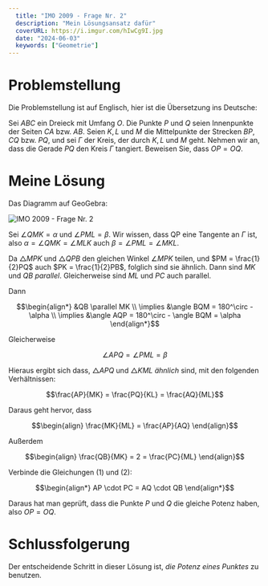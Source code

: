```yaml
---
  title: "IMO 2009 - Frage Nr. 2"
  description: "Mein Lösungsansatz dafür"
  coverURL: https://i.imgur.com/hIwCg9I.jpg
  date: "2024-06-03"
  keywords: ["Geometrie"]
---
```



# Problemstellung

Die Problemstellung ist auf Englisch, hier ist die Übersetzung ins Deutsche:

Sei $ABC$ ein Dreieck mit Umfang $O$. Die Punkte $P$ und $Q$ seien Innenpunkte der Seiten $CA$ bzw. $AB$. Seien $K,L$ und $M$ die Mittelpunkte der Strecken $BP,CQ$ bzw. $PQ$, und sei $\Gamma$ der Kreis, der durch $K,L$ und $M$ geht. Nehmen wir an, dass die Gerade $PQ$ den Kreis $\Gamma$ tangiert. Beweisen Sie, dass $OP=OQ$.

# Meine Lösung

Das Diagramm auf GeoGebra:

<Img
  src="https://i.imgur.com/hIwCg9I.jpg"
  alt="IMO 2009 - Frage Nr. 2"
  width={1200}
  height={800}
/>

Sei $\angle QMK = \alpha$ und $\angle PML = \beta$. Wir wissen, dass QP eine Tangente an $\Gamma$ ist, also $\alpha = \angle QMK = \angle MLK$ auch $\beta = \angle PML = \angle MKL$.

Da $\triangle MPK$ und $\triangle QPB$ den gleichen Winkel $\angle MPK$ teilen, und $PM = \frac{1}{2}PQ$ auch $PK = \frac{1}{2}PB$, folglich sind sie ähnlich. Dann sind $MK$ und $QB$ _parallel_. Gleicherweise sind $ML$ und $PC$ auch parallel.

Dann

```math
\begin{align*}
&QB \parallel MK  \\
\implies &\angle BQM = 180^\circ - \alpha \\
\implies &\angle AQP = 180^\circ - \angle BQM = \alpha

\end{align*}
```

Gleicherweise

```math
\angle APQ = \angle PML = \beta
```

Hieraus ergibt sich dass, $\triangle APQ$ und $\triangle KML$ _ähnlich_ sind, mit den folgenden Verhältnissen:

```math
\frac{AP}{MK} = \frac{PQ}{KL} = \frac{AQ}{ML}
```

Daraus geht hervor, dass

```math
\begin{align}
\frac{MK}{ML} = \frac{AP}{AQ}
\end{align}
```

Außerdem

```math
\begin{align}
\frac{QB}{MK} = 2 = \frac{PC}{ML}
\end{align}
```

Verbinde die Gleichungen $(1)$ und $(2)$:

```math
\begin{align*}
AP \cdot PC = AQ \cdot QB
\end{align*}
```

Daraus hat man geprüft, dass die Punkte $P$ und $Q$ die gleiche Potenz haben, also $OP = OQ$.

# Schlussfolgerung

Der entscheidende Schritt in dieser Lösung ist, _die Potenz eines Punktes_ zu benutzen.
